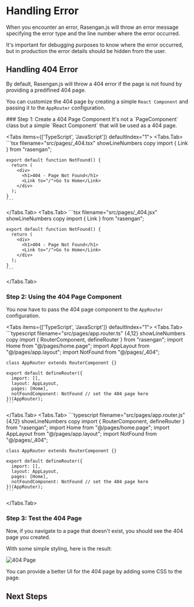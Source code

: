 
# Handling Error

When you encounter an error, Rasengan.js will throw an error message specifying the error type and the line number where the error occurred.

It's important for debugging purposes to know where the error occurred, but in production the error details should be hidden from the user.

## Handling 404 Error

By default, Rasengan.js will throw a 404 error if the page is not found by providing a predifined 404 page.

You can customize the 404 page by creating a simple `React Component` and passing it to the `AppRouter` configuration.

<Steps>
### Step 1: Create a 404 Page Component

<AlertBox type="info">
  It's not a `PageComponent` class but a simple `React Component` that will be
  used as a 404 page.
</AlertBox>

<Tabs items={['TypeScript', 'JavaScript']} defaultIndex="1">
  <Tabs.Tab>
    ```tsx filename="src/pages/_404.tsx" showLineNumbers copy
    import { Link } from "rasengan";

    export default function NotFound() {
      return (
        <div>
          <h1>404 - Page Not Found</h1>
          <Link to="/">Go to Home</Link>
        </div>
      );
    }
    ```

  </Tabs.Tab>
  <Tabs.Tab>
    ```tsx filename="src/pages/_404.jsx" showLineNumbers copy
    import { Link } from "rasengan";

    export default function NotFound() {
      return (
        <div>
          <h1>404 - Page Not Found</h1>
          <Link to="/">Go to Home</Link>
        </div>
      );
    }
    ```

  </Tabs.Tab>
</Tabs>

### Step 2: Using the 404 Page Component

You now have to pass the 404 page component to the `AppRouter` configuration.

<Tabs items={['TypeScript', 'JavaScript']} defaultIndex="1">
  <Tabs.Tab>
    ```typescript filename="src/pages/app.router.ts" {4,12} showLineNumbers copy
    import { RouterComponent, defineRouter } from "rasengan";
    import Home from "@/pages/home.page";
    import AppLayout from "@/pages/app.layout";
    import NotFound from "@/pages/_404";

    class AppRouter extends RouterComponent {}

    export default defineRouter({
      import: [],
      layout: AppLayout,
      pages: [Home],
      notFoundComponent: NotFound // set the 404 page here
    })(AppRouter);
    ```

  </Tabs.Tab>
  <Tabs.Tab>
    ```typescript filename="src/pages/app.router.js" {4,12} showLineNumbers copy
    import { RouterComponent, defineRouter } from "rasengan";
    import Home from "@/pages/home.page";
    import AppLayout from "@/pages/app.layout";
    import NotFound from "@/pages/_404";

    class AppRouter extends RouterComponent {}

    export default defineRouter({
      import: [],
      layout: AppLayout,
      pages: [Home],
      notFoundComponent: NotFound // set the 404 page here
    })(AppRouter);
    ```

  </Tabs.Tab>
</Tabs>

### Step 3: Test the 404 Page

Now, if you navigate to a page that doesn't exist, you should see the 404 page you created.

With some simple styling, here is the result: 

![404 Page](@assets/images/renders/_404.png)

You can provide a better UI for the 404 page by adding some CSS to the page.

</Steps>


## Next Steps 